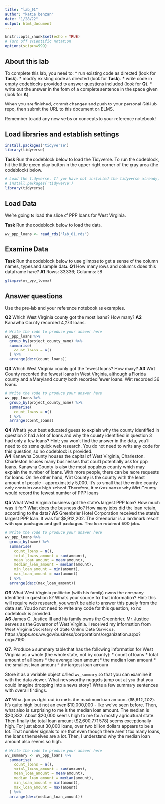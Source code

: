 ```yaml
---
title: "lab_01"
author: "katie benzan"
date: "1/28/22"
output: html_document
---
```


```r
knitr::opts_chunk$set(echo = TRUE)
# Turn off scientific notation
options(scipen=999)
```

## About this lab

To complete this lab, you need to:
* run existing code as directed (look for **Task**).
* modify existing code as directed (look for **Task**).
* write code in empty codeblocks provided to answer questions included (look for **Q**).
* write out the answer in the form of a complete sentence in the space given (look for **A**).

When you are finished, commit changes and push to your personal GitHub repo, then submit the URL to this document on ELMS.

Remember to add any new verbs or concepts to your reference notebook!

## Load libraries and establish settings

```r
install.packages("tidyverse")
library(tidyverse)
```

**Task** Run the codeblock below to load the Tidyverse. To run the codeblock, hit the little green play button in the upper right corner of the gray area (the codeblock) below.

```r
# Load the tidyverse. If you have not installed the tidyverse already, remove the # from the next line and run it first.  
# install.packages('tidyverse')
library(tidyverse)
```

## Load Data

We're going to load the slice of PPP loans for West Virginia.

**Task** Run the codeblock below to load the data.

```r
wv_ppp_loans <- read_rds("lab_01.rds")
```

## Examine Data

**Task** Run the codeblock below to use glimpse to get a sense of the column names, types and sample data.
**Q1** How many rows and columns does this dataframe have?
**A1** Rows: 33,336; Columns: 58

```r
glimpse(wv_ppp_loans)
```

## Answer questions

Use the pre-lab and your reference notebook as examples.

**Q2** Which West Virginia county got the most loans? How many?
**A2** Kanawha County recorded 4,273 loans.

```r
# Write the code to produce your answer here
wv_ppp_loans %>%
  group_by(project_county_name) %>%
  summarise(
    count_loans = n()
  ) %>%
  arrange(desc(count_loans))
```
**Q3** Which West Virginia county got the fewest loans? How many?
**A3** Wirt County recorded the fewest loans in West Virginia, although a Florida county and a Maryland county both recorded fewer loans. Wirt recorded 36 loans. 

```r
# Write the code to produce your answer here
wv_ppp_loans %>%
  group_by(project_county_name) %>%
  summarise(
    count_loans = n()
  ) %>%
  arrange(count_loans)
```
**Q4** What's your best educated guess to explain why the county identified in question 2 had a lot of loans and why the county identified in question 3 had only a few loans? Hint: you won't find the answer in the data, you'll need to do some quick web research. You do not need to write any code for this question, so no codeblock is provided.  
**A4** Kanawha County houses the capital of West Virginia, Charleston. Charleston houses many businesses that could potentially ask for ppp loans. Kanawha County is also the most populous county which may explain the number of loans. With more people, there can be more requests for loans. On the other hand, Wirt County is the county with the least amount of people - approximately 5,000. It's so small that the entire county only contains one high school. Therefore, it makes sense why Wirt County would record the fewest number of PPP loans.


**Q5** What West Virginia business got the state's largest PPP loan? How much was it for? What does the business do? How many jobs did the loan retain, according to the data?
**A5** Greenbrier Hotel Corporation received the state's largest PPP loan. It was for $8,912,202. The Greenbriar is a landmark resort with spa packages and golf packages. The loan retained 500 jobs.

```r
# Write the code to produce your answer here
wv_ppp_loans %>%
  group_by(name) %>%
  summarise(
    count_loans = n(),
    total_loans_amount = sum(amount),
    mean_loan_amount = mean(amount),
    median_loan_amount = median(amount),
    min_loan_amount = min(amount),
    max_loan_amount = max(amount)
  ) %>%
  arrange(desc(max_loan_amount))
```

**Q6** What West Virginia politician (with his family) owns the company identified in question 5? What's your source for that information? Hint: this will require web research, you won't be able to answer this purely from the data set.  You do not need to write any code for this question, so no codeblock is provided.  
**A6** James C. Justice III and his family owns the Greenbrier. Mr. Justice serves as the Governor of West Virginia. I received my information from West Virginia Secretary of State Online Data Services: https://apps.sos.wv.gov/business/corporations/organization.aspx?org=7190. 

**Q7**. Produce a summary table that has the following information for West Virginia as a whole (the whole state, not by county):
* count of loans
* total amount of all loans
* the average loan amount
* the median loan amount
* the smallest loan amount
* the largest loan amount

Store it as a variable object called `wv_summary` so that you can examine it with the data viewer. What newsworthy nuggets jump out at you that you could imagine dropping into a news story? Write a few summary sentences with overall findings.

**A7** What jumps right out to me is the maximum loan amount ($8,912,202). It's quite high, but not an even $10,000,000 - like we've seen before. Then, what also is surprising to me is the median loan amount. The median is $20,832. About $20,000 seems high to me for a mostly agricultural state. Then finally the total loan amount ($2,600,771,578) seems exceptionally high. For just about 30,000 loans, over two billion dollars appears to be a lot. That number signals to me that even though there aren't too many loans, the loans themselves are a lot. Then, I understand why the median loan amount also seems so high.
```r
# Write the code to produce your answer here
wv_summary <- wv_ppp_loans %>%
  summarise(
    count_loans = n(),
    total_loans_amount = sum(amount),
    mean_loan_amount = mean(amount),
    median_loan_amount = median(amount),
    min_loan_amount = min(amount),
    max_loan_amount = max(amount)
  ) %>%
  arrange(desc(median_loan_amount))
```
